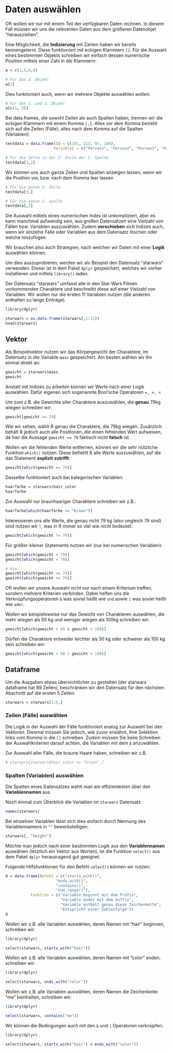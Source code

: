 # Daten auswählen

Oft wollen wir nur mit einem Teil der verfügbaren Daten rechnen. In diesem Fall müssen wir uns die relevanten Daten aus dem größeren Datenobjet "herausziehen".

Eine Möglichkeit, die **Indizierung** mit Zahlen haben wir bereits kennengelernt. Diese funktioniert mit eckigen Klammern `[]`. Für die Auswahl eines bestimmten Objekts schreiben wir einfach dessen numerische Position mittels einer Zahl in die Klammern:

```r
a = c(1,5,6,8)

# Für das 3. Objekt
a[3]
```

Dies funktioniert auch, wenn wir mehrere Objekte auswählen wollen:

```r
# Für das 1. und 3. Objekt
a[c(1, 3)]
```

Bei data.frames, die sowohl Zeilen als auch Spalten haben, trennen wir die eckigen Klammern mit einem Komma `[,]`. Alles vor dem Komma bezieht sich auf die Zeilen (Fälle), alles nach dem Komma auf die Spalten (Variablen):

```r
testdata = data.frame(IQ = c(101, 112, 97, 104),
                     Variable2 = c("Person1", "Person2", "Person3", "Person4"))

# Für die Zelle in der 3. Zeile der 2. Spalte
testdata[3,2]
```

Wir können uns auch ganze Zeilen und Spalten anzeigen lassen, wenn wir die Position vor, bzw. nach dem Komma leer lassen

```r
# Für die ganze 3. Zeile
testdata[3,]

# Für die ganze 2. Spalte
testdata[,2]
```

Die Auswahl mittels eines numerischen Index ist unkompliziert, aber es kann manchmal aufwendig sein, aus großen Datensätzen eine Vielzahl von Fällen bzw. Variablen auszuwählen. 
Zudem **verschieben** sich Indizes auch, wenn wir einzelne Fälle oder Variablen aus dem Datensatz löschen oder welche hinzufügen.

Wir brauchen also auch Strategien, nach welchen wir Daten mit einer **Logik** auswählen können. 

Um dies auszuprobieren, werden wir als Beispiel den Datensatz "starwars" verwenden. Dieser ist in dem Paket `dplyr` gespeichert, welches wir vorher installieren und mittels `library()` laden. 

Der Datensatz "starwars" umfasst alle in den Star-Wars Filmen vorkommenden Charaktere und beschreibt diese auf einer Vielzahl von Variablen. 
Wir wollen nur die ersten 11 Variablen nutzen (die anderen enthalten zu lange Einträge).

```r
library(dplyr)

starwars = as.data.frame(starwars[,1:11])
head(starwars)
```

## Vektor

Als Beispielvektor nutzen wir das Körpergewicht der Charaktere, im Datensatz in der Variable `mass` gespeichert. Am besten wählen wir ihn einmal direkt an:

```r
gewicht = starwars$mass
gewicht
```

Anstatt mit Indizes zu arbeiten können wir Werte nach einer Logik auswählen. Dafür eigenen sich sogenannte Bool'sche Operatoren `=, >, <`

Um zum z.B. die Gewichte aller Charaktere auszuwählen, die **genau** 79kg wiegen schreiben wir:

```r
gewicht[gewicht == 79]
```

Wie wir sehen, wählt R genau die Charaktere, die 79kg wiegen. Zusätzlich behält R jedoch auch alle Positionen, die einen fehlenden Wert aufweisen, da hier die Aussage `gewicht == 79` faktisch nicht **falsch** ist.

Wollen wir die fehlenden Werte entfernen, können wir die sehr nützliche Funktion `which()` nutzen. Diese befiehlt R alle Werte auszuwählen, auf die das Statement **explizit zutrifft**:

```r
gewicht[which(gewicht == 79)]
```

Dasselbe funktioniert auch bei kategorischen Variablen:

```r
haarfarbe = starwars$hair_color
haarfarbe
```

Zur Auswahl nur braunhaariger Charaktere schreiben wir z.B.:

```r
haarfarbe[which(haarfarbe == "brown")]
```

Interessieren uns alle Werte, die genau nicht 79 kg (also ungleich 79 sind) sind nutzen wir `!`, was in R immer so viel wie *nicht* bedeutet:

```r
gewicht[which(gewicht != 79)]
```

Für größer-kleiner Statements nutzen wir (nur bei numerischen Variablen):

```r
gewicht[which(gewicht < 79)]
gewicht[which(gewicht > 79)]

# bzw.
gewicht[which(gewicht <= 79)]
gewicht[which(gewicht >= 79)]
```

Oft wollen wir unsere Auswahl nicht nur nach einem Kriterium treffen, sondern mehrere Kriterien verbinden. Dabei helfen uns die Verknüpfungsoperatoren `&` was soviel heißt wie `und` sowie `|` was soviel heißt wie `oder`.

Wollen wir beispielsweise nur das Gewicht von Charakteren auswählen, die mehr wiegen als 50 kg und weniger wiegen als 100kg schreiben wir:

```r
gewicht[which(gewicht > 50 & gewicht < 100)]
```

Dürfen die Charaktere entweder leichter als 50 kg oder schwerer als 100 kg sein schreiben wir:

```r
gewicht[which(gewicht < 50 | gewicht > 100)]
```

## Dataframe

Um die Ausgaben etwas übersichtlicher zu gestalten (der starwars dataframe hat 89 Zeilen), beschränken wir den Datensatz für den nächsten Abschnitt auf die ersten 5 Zeilen:

```r
starwars = starwars[1:5,]
```

### Zeilen (Fälle) auswählen

Die Logik in der Auswahl der Fälle funktioniert analog zur Auswahl bei den Vektoren. Diesmal müssen Sie jedoch, wie zuvor erwähnt, Ihre Selektion links vom Komma in die `[]` schreiben. Zudem müssen Sie beim Schreiben der Auswahlkriterien darauf achten, die Variablen mit dem `$` anzuwählen.

Zur Auswahl aller Fälle, die braune Haare haben, schreiben wir z.B.

```r
# starwars[starwars$hair_color == "brown",]
```

### Spalten (Variablen) auswählen

Die Spalten eines Datensatzes wählt man am effizientesten über den **Variablennamen** aus. 

Noch einmal zum Überblick die Variablen im `starwars` Datensatz

```r
names(starwars)
```

Bei einzelnen Variablen lässt sich dies einfach durch Nennung des Variablennamens in `""` bewerkstelligen:

```r
starwars[, "height"]
```

Möchte man jedoch nach einer bestimmten Logik aus den **Variablennamen** auswählen (letztlich ein Vektor aus Worten), ist die Funktion `select()` aus dem Paket `dplyr` herausragend gut geeignet.

Folgende Hilfsfunktionen für den Befehl `select()` können wir nutzen:

```r
d = data.frame(Befehl = c("starts_with()",
                      "ends_with()",
                      "contains()",
                      "num_range()"),
           Funktion = c("Variable beginnt mit dem Präfix",
                        "Variable endet mit dem Suffix",
                        "Variable enthält genau diese Zeichenkette",
                        "Entspricht einer Zahlenfolge"))
d
```

Wollen wir z.B. alle Variablen auswählen, deren Namen mit "hair" beginnen, schreiben wir:

```r
library(dplyr)

select(starwars, starts_with("hair"))
```

Wollen wir z.B. alle Variablen auswählen, deren Namen mit "color" enden, schreiben wir:

```r
library(dplyr)

select(starwars, ends_with("color"))
```

Wollen wir z.B. alle Variablen auswählen, deren Namen die Zeichenkette "me" beinhalten, schreiben wir:

```r
library(dplyr)

select(starwars, contains("me"))
```

Wir können die Bedingungen auch mit den `&` und `|` Operatoren verknüpfen:

```r
library(dplyr)

select(starwars, starts_with("hair") & ends_with("color"))
```
